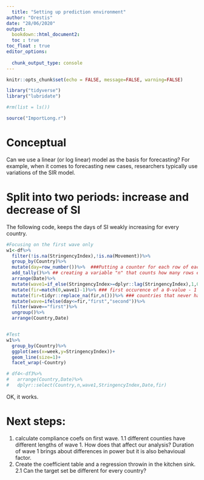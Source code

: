 ```yaml
---
  title: "Setting up prediction environment"
author: "Orestis"
date: "28/06/2020"
output: 
  bookdown::html_document2: 
  toc : true
toc_float : true
editor_options: 
  
  chunk_output_type: console
---
```

  
  <style>
  p.caption {
    font-size: 0.9em;
    font-style: italic;
    color: grey;
    margin-right: 10%;
    margin-left: 10%;  
    text-align: center;
  }
</style>
  
  
  
```r
knitr::opts_chunk$set(echo = FALSE, message=FALSE, warning=FALSE)

library("tidyverse")
library("lubridate")

#rm(list = ls())

source("ImportLong.r")


```

# Conceptual

Can we use a linear (or log linear) model as the basis for forecasting? 
For example, when it comes to forecasting new cases, researchers typically use variations of the SIR model. 

# Split into two periods: increase and decrease of SI

The following code, keeps the days of SI weakly increasing for every country.

```r
#Focusing on the first wave only
w1<-df%>%
  filter(!is.na(StringencyIndex),!is.na(Movement))%>%
  group_by(Country)%>%
  mutate(day=row_number())%>%  ###Putting a counter for each row of each group
  add_tally()%>% ## creating a variable "n" that counts how many rows each group has.
  arrange(Date)%>% 
  mutate(wave1=if_else(StringencyIndex>=dplyr::lag(StringencyIndex),1,0))%>%
  mutate(fir=match(0,wave1)-1)%>% ### first occurence of a 0-value - 1 to discard the 0. 
  mutate(fir=tidyr::replace_na(fir,n()))%>% ### countries that never had a 0 appear as NA. We replace NAs with total rows of 1's
  mutate(wave=ifelse(day<=fir,"first","second"))%>%
  filter(wave=="first")%>%
  ungroup()%>%
  arrange(Country,Date)


#Test
w1%>%
  group_by(Country)%>%
  ggplot(aes(x=week,y=StringencyIndex))+
  geom_line(size=1)+
  facet_wrap(~Country)

# df4<-df3%>%
#   arrange(Country,Date)%>%
#   dplyr::select(Country,n,wave1,StringencyIndex,Date,fir)


```
OK, it works. 


# Next steps:
 
1. calculate compliance coefs on first wave. 
  1.1 different counties have different lengths of wave 1. How does that affect our analysis? Duration of wave 1 brings about differences in power but it is also behavioual factor.
2. Create the coefficient table and a regression throwin in the kitchen sink. 
  2.1 Can the target set be different for every country?


